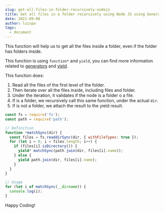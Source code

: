 ```yaml
---
slug: get-all-files-in-folder-recursively-nodejs
title: Get all files in a folder recursively using Node JS using Generators
date: 2021-09-08
author: luispa
tags:
  - document
---
```

This function will help us to get all the files inside a folder, even if the folder has folders inside.

This function is using `function*` and `yield`,  you can find more information related to [generators](https://developer.mozilla.org/en-US/docs/Web/JavaScript/Reference/Statements/function*) and [yield](https://developer.mozilla.org/en-US/docs/Web/JavaScript/Reference/Operators/yield).

This function does:
1. Read all the files of the first level of the folder.
2. Then iterate over all the files inside, including files and folder.
3. Under the iteration, it validates if the node is a folder o a file.
4. If is a folder, we recursively call this same function, under the actual `dir`.
5. If is not a folder, we attach the result to the yield result.

```javascript
const fs = require('fs');
const path = require('path');

// Definition
function *matchSync(dir) {
  const files = fs.readdirSync(dir, { withFileTypes: true });
  for (let i = 0; i < files.length; i++) {
    if (files[i].isDirectory()) {
      yield* matchSync(path.join(dir, files[i].name));
    } else {
      yield path.join(dir, files[i].name);
    }
  }
}

// Usage
for (let i of matchSync(__dirname)) {
  console.log(i);
}
```

Happy Coding!
